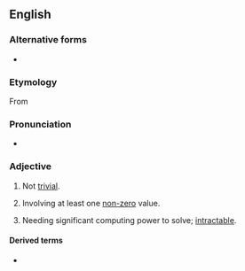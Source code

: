 {{also|non-trivial}}

==English==

===Alternative forms===
* {{l|en|non-trivial}}

===Etymology===
From {{prefix|non|trivial|lang=en}}

===Pronunciation===
* {{a|UK}} {{IPA|/ˌnɒnˈtɹɪ.vi.əl/|lang=en}}

===Adjective===
{{wikipedia}}
{{en-adj}}

# Not [[trivial]].
# {{lb|en|mathematics}} Involving at least one [[non-zero]] value.
# {{lb|en|computing}} Needing significant computing power to solve; [[intractable]].

====Derived terms====
* {{l|en|nontrivially}}